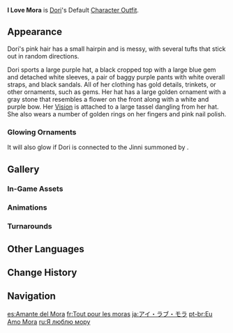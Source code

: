 {{Outfit Infobox
|id           = 206800
|image        = <gallery>
Character Dori Full Wish.png|Wish
Character Dori Game.png|In-Game
</gallery>
|character    = Dori
|type         = Default
|description  = Dori's outfit. This outfit almost begs to be further adorned with gems and precious metals, loudly announcing its wearer's love of wealth to the world. And they say that this is the merchant Dori's casual wear... So does this mean that she has clothes even more expensive than this one!?
|obtain       = Unlocked upon obtaining character
}}
'''I Love Mora''' is [[Dori]]'s Default [[Character Outfit]].

==Appearance==
<!-- Keep appearance section short and concise. Limit to 1-2 paragraphs (preferably 1 paragraph) with 3-4 sentences each. -->
Dori's pink hair has a small hairpin and is messy, with several tufts that stick out in random directions.

Dori sports a large purple hat, a black cropped top with a large blue gem and detached white sleeves, a pair of baggy purple pants with white overall straps, and black sandals. All of her clothing has gold details, trinkets, or other ornaments, such as gems. Her hat has a large golden ornament with a gray stone that resembles a flower on the front along with a white and purple bow. Her {{Electro}} [[Vision]] is attached to a large tassel dangling from her hat. She also wears a number of golden rings on her fingers and pink nail polish.

===Glowing Ornaments===
{{Glowing Ornament Info|outfit=I Love Mora|ornaments=the gray stone on the front of her hat}} It will also glow if Dori is connected to the Jinni summoned by {{If Self|Alcazarzaray's Exactitude|Alcazarzaray's Exactitude|her Elemental Burst}}.

==Gallery==
===In-Game Assets===
{{Assets/Outfit|I Love Mora|nomain=1}}

===Animations===
{{Preview/CharacterAnimations|Dori|nocaption=1}}

===Turnarounds===
{{Turnarounds}}

==Other Languages==
{{Other Languages
|en      = I Love Mora
|zhs     = 我爱摩拉
|zhs_rm  = Wǒ Ài Mólā
|zht     = 我愛摩拉
|zht_rm  = Wǒ Ài Mólā
|zh_tl   = I Love Mora
|ja      = アイ·ラブ·モラ
|ja_rm   = Ai Rabu Mora
|ja_tl   = I Love Mora
|ko      = 모라 좋아
|ko_tl   = Love Mora
|es      = Amante del Mora
|es_tl   = Mora Lover
|fr      = Tout pour les moras
|fr_tl   = Everything for Mora
|ru      = Я люблю мору
|ru_tl   = I Love Mora
|th      = ฉันรัก Mora
|th_rm   = Chan Rak Mora
|th_tl   = I Love Mora
|vi      = Cực Yêu Mora
|vi_tl   = Extremely Love Mora
|de      = Ich liebe Mora
|de_tl   = I Love Mora
|id      = I Love Mora
|pt      = Eu Amo Mora
|pt_tl   = I Love Mora
|tr      = Morayı Severim
|tr_tl   = I Love Mora
|it      = Amore per i Mora
|it_tl   = Love for the Mora
}}

==Change History==
{{Change History|3.0}}

==Navigation==
{{Dressing Room Navbox|type=outfit}}

[[es:Amante del Mora]]
[[fr:Tout pour les moras]]
[[ja:アイ・ラブ・モラ]]
[[pt-br:Eu Amo Mora]]
[[ru:Я люблю мору]]